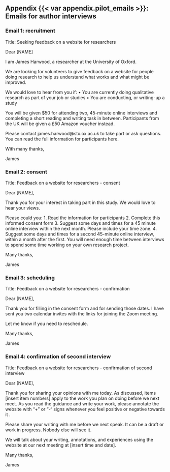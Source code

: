 ## Appendix {{< var appendix.pilot_emails >}}: Emails for author interviews {.appendix #app-pilot-emails}

### Email 1: recruitment

Title: Seeking feedback on a website for researchers

Dear [NAME]

I am James Harwood, a researcher at the University of Oxford.

We are looking for volunteers to give feedback on a website for people doing research to help us understand what works and what might be improved.

We would love to hear from you if:
•	You are currently doing qualitative research as part of your job or studies
•	You are conducting, or writing-up a study

You will be given $50 for attending two, 45-minute online interviews and completing a short reading and writing task in between. Participants from the UK will be given a £50 Amazon voucher instead.

Please contact james.harwood@stx.ox.ac.uk to take part or ask questions. You can read the full information for participants here.

With many thanks,

James

### Email 2: consent

Title: Feedback on a website for researchers - consent

Dear [NAME],

Thank you for your interest in taking part in this study. We would love to hear your views. 

Please could you:
1.	Read the information for participants
2.	Complete this informed consent form
3.	Suggest some days and times for a 45 minute online interview within the next month. Please include your time zone.
4.	Suggest some days and times for a second 45-minute online interview, within a month after the first. You will need enough time between interviews to spend some time working on your own research project. 

Many thanks, 

James

### Email 3: scheduling

Title: Feedback on a website for researchers - confirmation

Dear [NAME],

Thank you for filling in the consent form and for sending those dates. I have sent you two calendar invites with the links for joining the Zoom meeting. 

Let me know if you need to reschedule. 

Many thanks, 

James

### Email 4: confirmation of second interview

Title: Feedback on a website for researchers - confirmation of second interview

Dear [NAME],

Thank you for sharing your opinions with me today. As discussed, items [insert item numbers] apply to the work you plan on doing before we next meet. As you read the guidance and write your work, please annotate the website with “+” or “-“ signs whenever you feel positive or negative towards it .

Please share your writing with me before we next speak. It can be a draft or work in progress. Nobody else will see it. 

We will talk about your writing, annotations, and experiences using the website at our next meeting at [insert time and date].

Many thanks, 

James

